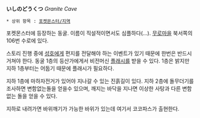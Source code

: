 '''いしのどうくつ''' ''Granite Cave''

 * 상위 항목 : [[포켓몬스터/지역]]

포켓몬스터에 등장하는 동굴. 이름이 직설적이면서도 심플하다(…). [[무로마을]] 북서쪽의 106번 수로에 있다.

스토리 진행 중에 [[성호(포켓몬스터)|성호]]에게 편지를 전달해야 하는 이벤트가 있기 때문에 한번은 반드시 거쳐야 한다.
동굴 1층의 등산가에게서 비전머신 [[플래시]]를 받을 수 있다.
1층은 밝지만 지하 1층부터는 어둡기 때문에 플래시가 필요하다.

지하 1층에 마하자전거가 있어야 지나갈 수 있는 진흙길이 있다. 지하 2층에 돌무더기를 조사하면 변함없는돌을 얻을수 있으며, 깨지는 바닥을 지나면 이상한 사탕과 다른 변함없는 돌을 얻을 수 있다.

지하로 내려가면 바위깨기가 가능한 바위가 있는데 여기서 코코파스가 출현한다.
